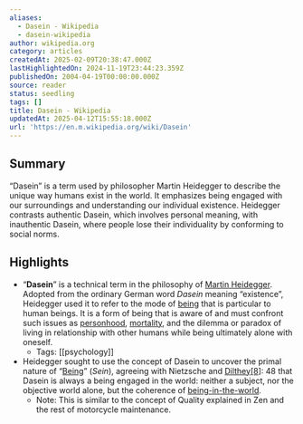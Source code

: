 ```yaml
---
aliases:
  - Dasein - Wikipedia
  - dasein-wikipedia
author: wikipedia.org
category: articles
createdAt: 2025-02-09T20:38:47.000Z
lastHighlightedOn: 2024-11-19T23:44:23.359Z
publishedOn: 2004-04-19T00:00:00.000Z
source: reader
status: seedling
tags: []
title: Dasein - Wikipedia
updatedAt: 2025-04-12T15:55:18.000Z
url: 'https://en.m.wikipedia.org/wiki/Dasein'
---
```

## Summary

“Dasein” is a term used by philosopher Martin Heidegger to describe the unique way humans exist in the world. It emphasizes being engaged with our surroundings and understanding our individual existence. Heidegger contrasts authentic Dasein, which involves personal meaning, with inauthentic Dasein, where people lose their individuality by conforming to social norms.

## Highlights

- “**Dasein**” is a technical term in the philosophy of [Martin Heidegger](https://en.wikipedia.org/wiki/Martin_Heidegger). Adopted from the ordinary German word _Dasein_ meaning “existence”, Heidegger used it to refer to the mode of [being](https://en.wikipedia.org/wiki/Being) that is particular to human beings. It is a form of being that is aware of and must confront such issues as [personhood](https://en.wikipedia.org/wiki/Person), [mortality](https://en.wikipedia.org/wiki/Death), and the dilemma or paradox of living in relationship with other humans while being ultimately alone with oneself.
    - Tags: [[psychology]]
- Heidegger sought to use the concept of Dasein to uncover the primal nature of “[Being](https://en.wikipedia.org/wiki/Being)” (_Sein_), agreeing with Nietzsche and [Dilthey](https://en.wikipedia.org/wiki/Wilhelm_Dilthey)[[8]](https://en.wikipedia.org/wiki/Dasein#cite_note-8): 48 that Dasein is always a being engaged in the world: neither a subject, nor the objective world alone, but the coherence of [being-in-the-world](https://en.wikipedia.org/wiki/Being-in-the-world).
    - Note: This is similar to the concept of Quality explained in Zen and the rest of motorcycle maintenance.
